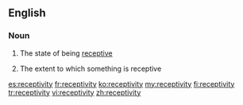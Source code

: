 ==English==
===Noun===
{{en-noun|receptivities|-}}

#{{uncountable}} The state of being [[receptive]]
#{{countable}} The extent to which something is receptive

[[es:receptivity]]
[[fr:receptivity]]
[[ko:receptivity]]
[[my:receptivity]]
[[fi:receptivity]]
[[tr:receptivity]]
[[vi:receptivity]]
[[zh:receptivity]]
